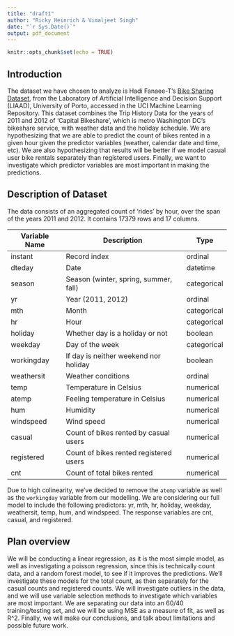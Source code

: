 ```yaml
---
title: "draft1"
author: "Ricky Heinrich & Vimaljeet Singh"
date: "`r Sys.Date()`"
output: pdf_document
---
```


```r
knitr::opts_chunk$set(echo = TRUE)
```

## Introduction
The dataset we have chosen to analyze is Hadi Fanaee-T's [Bike Sharing Dataset](https://archive.ics.uci.edu/ml/datasets/Bike+Sharing+Dataset), from the Laboratory of Artificial Intelligence and Decision Support (LIAAD), University of Porto, accessed in the UCI Machine Learning Repository. This dataset combines the Trip History Data for the years of 2011 and 2012 of 'Capital Bikeshare', which is metro Washington DC's bikeshare service, with weather data and the holiday schedule. We are hypothesizing that we are able to predict the count of bikes rented in a given hour given the predictor variables (weather, calendar date and time, etc). We are also hypothesizing that results will be better if we model casual user bike rentals separately than registered users. Finally, we want to investigate which predictor variables are most important in making the predictions. 



## Description of Dataset
The data consists of an aggregated count of 'rides' by hour, over the span of the years 2011 and 2012. It contains 17379 rows and 17 columns. 

| Variable Name | Description | Type |
| ---- | ---- | ---- |
| instant | Record index | ordinal|
|dteday | Date | datetime |
|season | Season (winter, spring, summer, fall)| categorical|
|yr | Year (2011, 2012) | ordinal|
|mth | Month | categorical |
| hr | Hour | categorical|
| holiday | Whether day is a holiday or not | boolean |
| weekday |Day of the week  | categorical |
|workingday| If day is neither weekend nor holiday | boolean |
| weathersit | Weather conditions | ordinal |
| temp | Temperature in Celsius | numerical | 
| atemp | Feeling temperature in Celsius | numerical |
| hum | Humidity | numerical |
| windspeed | Wind speed  | numerical |
| casual | Count of bikes rented by casual users | numerical | 
| registered | Count of bikes rented registered users | numerical | 
| cnt | Count of total bikes rented | numerical |

Due to high colinearity, we've decided to remove the `atemp` variable as well as the `workingday` variable from our modelling. We are considering our full model to include the following predictors: yr, mth, hr, holiday, weekday, weathersit, temp, hum, and windspeed. The response variables are cnt, casual, and registered.

## Plan overview
We will be conducting a linear regression, as it is the most simple model, as well as investigating a poisson regression, since this is technically count data, and a random forest model, to see if it improves the predictions. We'll investigate these models for the total count, as then separately for the casual counts and registered counts. We will investigate outliers in the data, and we will use variable selection methods to investigate which variables are most important. We are separating our data into an 60/40 training/testing set, and we will be using MSE as a measure of fit, as well as R^2. Finally, we will make our conclusions, and talk about limitations and possible future work. 

